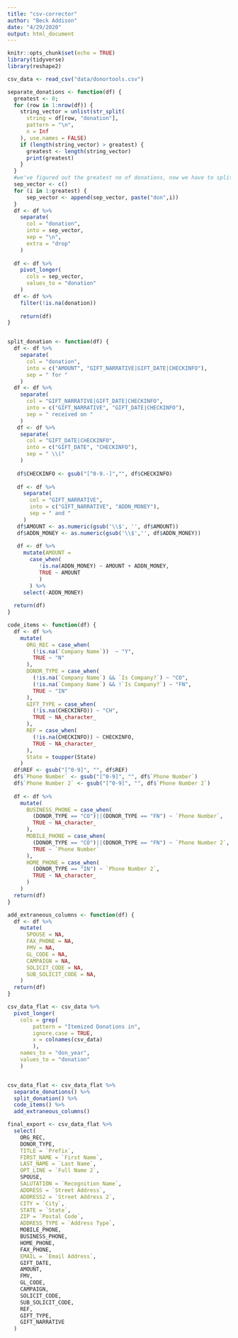 ```yaml
---
title: "csv-corrector"
author: "Beck Addison"
date: "4/29/2020"
output: html_document
---
```


```r
knitr::opts_chunk$set(echo = TRUE)
library(tidyverse)
library(reshape2)
```

```r
csv_data <- read_csv("data/donortools.csv")
```


```r
separate_donations <- function(df) {
  greatest <- 0;
  for (row in 1:nrow(df)) {
    string_vector = unlist(str_split(
      string = df[row, "donation"],
      pattern = "\n",
      n = Inf
    ), use.names = FALSE)
    if (length(string_vector) > greatest) {
      greatest <- length(string_vector)
      print(greatest)
    }
  }
  #we've figured out the greatest no of donations, now we have to split along that number
  sep_vector <- c()
  for (i in 1:greatest) {
      sep_vector <- append(sep_vector, paste("don",i))
  }
  df <- df %>%
    separate(
      col = "donation",
      into = sep_vector,
      sep = "\n",
      extra = "drop"
    )
  
  df <- df %>%
    pivot_longer(
      cols = sep_vector,
      values_to = "donation"
    )
  df <- df %>%
    filter(!is.na(donation))
  
    return(df)
}


split_donation <- function(df) {
  df <- df %>%
    separate(
      col = "donation",
      into = c("AMOUNT", "GIFT_NARRATIVE|GIFT_DATE|CHECKINFO"),
      sep = " for "
    )
  df <- df %>%
    separate(
      col = "GIFT_NARRATIVE|GIFT_DATE|CHECKINFO",
      into = c("GIFT_NARRATIVE", "GIFT_DATE|CHECKINFO"),
      sep = " received on "
    )
   df <- df %>%
    separate(
      col = "GIFT_DATE|CHECKINFO",
      into = c("GIFT_DATE", "CHECKINFO"),
      sep = " \\("
    )
   
   df$CHECKINFO <- gsub("[^0-9.-]","", df$CHECKINFO)
    
   df <- df %>%
     separate(
       col = "GIFT_NARRATIVE",
       into = c("GIFT_NARRATIVE", "ADDN_MONEY"),
       sep = " and "
     )
   df$AMOUNT <- as.numeric(gsub('\\$', '', df$AMOUNT))
   df$ADDN_MONEY <- as.numeric(gsub('\\$','', df$ADDN_MONEY))
   
   df <- df %>%
     mutate(AMOUNT = 
       case_when(
          !is.na(ADDN_MONEY) ~ AMOUNT + ADDN_MONEY,
          TRUE ~ AMOUNT
          )
       ) %>%
     select(-ADDN_MONEY)
   
  return(df)
}

code_items <- function(df) {
  df <- df %>%
    mutate(
      ORG_REC = case_when(
        (!is.na(`Company Name`))  ~ "Y",
        TRUE ~ "N"
      ),
      DONOR_TYPE = case_when(
        (!is.na(`Company Name`) && `Is Company?`) ~ "CO",
        (!is.na(`Company Name`) && !`Is Company?`) ~ "FN",
        TRUE ~ "IN"
      ),
      GIFT_TYPE = case_when(
        (!is.na(CHECKINFO)) ~ "CH",
        TRUE ~ NA_character_
      ),
      REF = case_when(
        (!is.na(CHECKINFO)) ~ CHECKINFO,
        TRUE ~ NA_character_
      ),
      State = toupper(State)
    )
  df$REF <- gsub("[^0-9]", "", df$REF)
  df$`Phone Number` <- gsub("[^0-9]", "", df$`Phone Number`)
  df$`Phone Number 2` <- gsub("[^0-9]", "", df$`Phone Number 2`)
  
  df <- df %>%
    mutate(
      BUSINESS_PHONE = case_when(
        (DONOR_TYPE == "CO")||(DONOR_TYPE == "FN") ~ `Phone Number`,
        TRUE ~ NA_character_
      ),
      MOBILE_PHONE = case_when(
        (DONOR_TYPE == "CO")||(DONOR_TYPE == "FN") ~ `Phone Number 2`,
        TRUE ~ `Phone Number`
      ),
      HOME_PHONE = case_when(
        (DONOR_TYPE == "IN") ~ `Phone Number 2`,
        TRUE ~ NA_character_
      )
    )
  return(df)
}

add_extraneous_columns <- function(df) {
  df <- df %>%
    mutate(
      SPOUSE = NA,
      FAX_PHONE = NA,
      FMV = NA,
      GL_CODE = NA,
      CAMPAIGN = NA,
      SOLICIT_CODE = NA,
      SUB_SOLICIT_CODE = NA,
    )
  return(df)
}
```

```r
csv_data_flat <- csv_data %>%
  pivot_longer(
    cols = grep(
        pattern = "Itemized Donations in",
        ignore.case = TRUE,
        x = colnames(csv_data)
        ),
    names_to = "don_year",
    values_to = "donation"
    )


csv_data_flat <- csv_data_flat %>%
  separate_donations() %>%
  split_donation() %>%
  code_items() %>%
  add_extraneous_columns()

```


```r
final_export <- csv_data_flat %>%
  select(
    ORG_REC,
    DONOR_TYPE,
    TITLE = `Prefix`,
    FIRST_NAME = `First Name`,
    LAST_NAME = `Last Name`,
    OPT_LINE = `Full Name 2`,
    SPOUSE,
    SALUTATION = `Recognition Name`,
    ADDRESS = `Street Address`,
    ADDRESS2 = `Street Address 2`,
    CITY = `City`,
    STATE = `State`,
    ZIP = `Postal Code`,
    ADDRESS_TYPE = `Address Type`,
    MOBILE_PHONE,
    BUSINESS_PHONE,
    HOME_PHONE,
    FAX_PHONE,
    EMAIL = `Email Address`,
    GIFT_DATE,
    AMOUNT,
    FMV,
    GL_CODE,
    CAMPAIGN,
    SOLICIT_CODE,
    SUB_SOLICIT_CODE,
    REF,
    GIFT_TYPE,
    GIFT_NARRATIVE
  )
```
